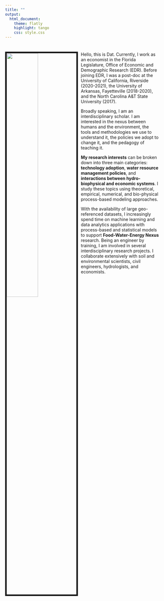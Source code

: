```yaml
---
title: ""
output: 
  html_document:
    theme: flatly
    highlight: tango
    css: style.css
---
```


#
#
<link rel="stylesheet" href="style.css" type="text/css">

<img src="images/My_profile_pic_resized.jpg" style="width:45%; border:5px solid; margin-right: 10px" align="left">

<style>
body {
text-align: left}
</style>

<!-- <style> -->
<!-- body { -->
<!-- text-align: justify -->
<!-- font-style: italic; color: black -->
<!-- font-family: times new roman} -->
<!-- </style> -->

<style>
.main-container {
  max-width: 100% !important;
  margin: auto;
}
</style>



Hello, this is Dat. Currently, I work as an economist in the Florida Legislature, Office of Economic and Demographic Research (EDR). Before joining EDR, I was a post-doc at the University of California, Riverside (2020-2021), the University of Arkansas, Fayetteville (2018-2020), and the North Carolina A&T State University (2017).

Broadly speaking, I am an interdisciplinary scholar. I am interested in the nexus between humans and the environment, the tools and methodologies we use to understand it, the policies we adopt to change it, and the pedagogy of teaching it.

**My research interests** can be broken down into three main categories: **technology adoption**, **water resource management policies**, and **interactions between hydro-biophysical and economic systems**. I study these topics using theoretical, empirical, numerical, and bio-physical process-based modeling approaches. 

With the availability of large geo-referenced datasets, I increasingly spend time on machine learning and data analytics applications with process-based and statistical models to support **Food-Water-Energy Nexus** research. Being an engineer by training, I am involved in several interdisciplinary research projects. I collaborate extensively with soil and environmental scientists, civil engineers, hydrologists, and economists.

<!-- #### -->
<!-- #### **Technology Adoption** -->
<!-- ### -->
<!-- ### -->

<!-- ### -->
<!-- #### **Resource Management Policies** -->
<!-- ### -->

<!-- ### -->
<!-- #### **Interactions Between Hydro-Biophysical and Economic System** -->
<!-- ### -->

